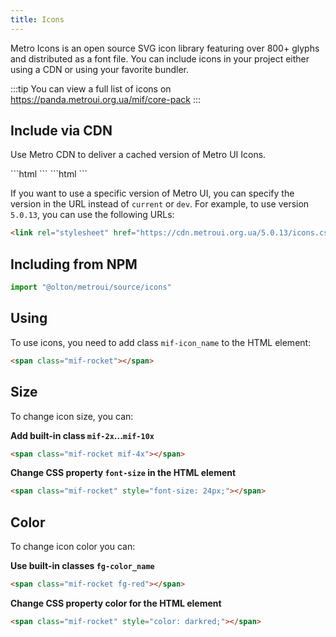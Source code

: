 ```yaml
---
title: Icons
---
```




<Leader content="Metro UI contains 800+ built-in icons!"/>

Metro Icons is an open source SVG icon library featuring over 800+ glyphs and distributed as a font file. 
You can include icons in your project either using a CDN or using your favorite bundler.

:::tip
You can view a full list of icons on https://panda.metroui.org.ua/mif/core-pack
:::

## Include via CDN

Use Metro CDN to deliver a cached version of Metro UI Icons.

<Tabs>
    <TabItem label="Latest">
        ```html
        <link rel="stylesheet" href="https://cdn.metroui.org.ua/current/icons.css"/>
        ```
    </TabItem>
    <TabItem label="Development">
        ```html
        <link rel="stylesheet" href="https://cdn.metroui.org.ua/dev/icons.css"/>
        ```
    </TabItem>
</Tabs>

If you want to use a specific version of Metro UI, you can specify the version in the URL instead of `current` or `dev`.
For example, to use version `5.0.13`, you can use the following URLs:
```html
<link rel="stylesheet" href="https://cdn.metroui.org.ua/5.0.13/icons.css"/>
```

## Including from NPM

```js
import "@olton/metroui/source/icons"
```

## Using

To use icons, you need to add class `mif-icon_name` to the HTML element:

```html
<span class="mif-rocket"></span>
```

## Size

To change icon size, you can:

**Add built-in class `mif-2x`...`mif-10x`**

```html
<span class="mif-rocket mif-4x"></span>
```

**Change CSS property `font-size` in the HTML element**

```html
<span class="mif-rocket" style="font-size: 24px;"></span>
```

## Color

To change icon color you can:

**Use built-in classes `fg-color_name`**

```html
<span class="mif-rocket fg-red"></span>
```

**Change CSS property color for the HTML element**

```html
<span class="mif-rocket" style="color: darkred;"></span>
```


